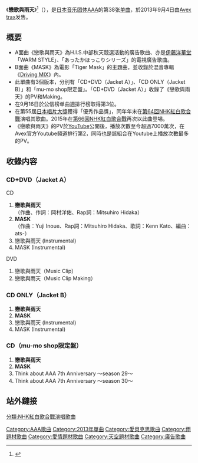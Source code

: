 
{{Refimprove|time=2019-10-31T10:52:05+00:00}}
{{Infobox Single
| Name           = 戀歌與雨天
| Cover          = AAA Koion to Amazora (CD only).jpg
| Artist         = [[AAA_(團體)|AAA]]
| Album          = [[Eighth_Wonder_(AAA專輯)|Eighth Wonder]]
| A-side         = 戀歌與雨天
| B-side         = MASK
| Released       = 2013年9月4日
| Format         = [[單曲|單曲]]
| Recorded       = 2013年<br/>{{JPN}}
| Genre          = [[J-POP|J-POP]]
| Lenght         =
| Label          = [[avex_trax|avex trax]]
| Writer         = 
| Producer       = [[masato_max_matsuura|masato max matsuura]]
| Certification  = 
| Chart position = * 週間最高排名第3位<small>（[[Oricon公信榜|Oricon]]）</small>
* 2013年9月度月排名第10名
| Last single    = [[Love_Is_In_The_Air|Love Is In The Air]]<br/>（2013年）
| This single    = '''戀歌與雨天'''<br/>（2013年）
| Next single    = [[Love_(AAA單曲)|Love]]<br/>（2014年）
| Misc           =
}}

《'''戀歌與雨天'''》<ref>{{Cite web |url=http://www.avex.com.tw/Artist/artist_disco_songlist.asp?CatalogNo=AVCD%2D48777 |title=愛貝克思官方網站 avex taiwan inc. |access-date=2014-01-07 |archive-date=2020-05-01 |archive-url=https://web.archive.org/web/20200501165605/http://www.avex.com.tw/Artist/artist_disco_songlist.asp?CatalogNo=AVCD%2D48777 |dead-url=no }}</ref>（{{lang|ja|恋音と雨空}}），是[[日本|日本]][[音乐团体|音乐团体]][[AAA_(团体)|AAA]]的第38张[[单曲|单曲]]，於2013年9月4日由[[Avex_trax|Avex trax]]发售。

== 概要 ==
* A面曲《戀歌與雨天》為H.I.S.中部秋天競選活動的廣告歌曲、亦是[[伊藤洋華堂|伊藤洋華堂]]「WARM STYLE」、「あったかほっこりシリーズ」的電視廣告歌曲。
* B面曲《MASK》為電影「Tiger Mask」的主題曲，並收錄於混音專輯《[[Driving_MIX|Driving MIX]]》內。
* 此單曲有3個版本，分別有「CD+DVD（Jacket A）」、「CD ONLY（Jacket B）」和「mu-mo shop限定盤」。「CD+DVD（Jacket A）」收錄了《戀歌與雨天》的PV和Making。
* 在9月16日於公信榜单曲週排行榜取得第3位。
* 在第55屆[[日本唱片大獎|日本唱片大獎]]獲得「優秀作品獎」，同年年末在[[第64回NHK紅白歌合戰|第64回NHK紅白歌合戰]]演唱其歌曲。2015年在[[第66回NHK紅白歌合戰|第66回NHK紅白歌合戰]]再次以此曲登埸。
* 《戀歌與雨天》的PV於[[YouTube|YouTube]]公開後，播放次數至今超過7000萬次，在Avex官方Youtube頻道排行第2，同時也是該組合在Youtube上播放次數最多的PV。

== 收錄内容 ==
===CD+DVD（Jacket A）===
;CD
# '''戀歌與雨天'''<br/>（作曲、作詞︰岡村洋佑、Rap詞：Mitsuhiro Hidaka）
# '''MASK'''<br/>（作曲︰Yuji Inoue、Rap詞：Mitsuhiro Hidaka、歌詞：Kenn Kato、編曲：ats-）
# 戀歌與雨天 (Instrumental)
# MASK (Instrumental)
;DVD
# 戀歌與雨天（Music Clip）
# 戀歌與雨天（Music Clip Making）

===CD ONLY（Jacket B）===
# '''戀歌與雨天'''<br/>
# '''MASK'''<br/>
# 戀歌與雨天 (Instrumental)
# MASK (Instrumental)

===CD（mu-mo shop限定盤）===
# '''戀歌與雨天'''
# '''MASK'''
# Think about AAA 7th Anniversary 〜season 29〜
# Think about AAA 7th Anniversary 〜season 30〜


==站外鏈接==
{{Reflist}}

{{AAA}}

{{DEFAULTSORT:Koion to amazora}}
[[Category:AAA歌曲|Category:AAA歌曲]]
[[Category:2013年單曲|Category:2013年單曲]]
[[Category:愛貝克思歌曲|Category:愛貝克思歌曲]]
[[分類:NHK紅白歌合戰演唱歌曲|分類:NHK紅白歌合戰演唱歌曲]]
[[Category:雨題材歌曲|Category:雨題材歌曲]]
[[Category:愛情題材歌曲|Category:愛情題材歌曲]]
[[Category:天空題材歌曲|Category:天空題材歌曲]]
[[Category:廣告歌曲|Category:廣告歌曲]]